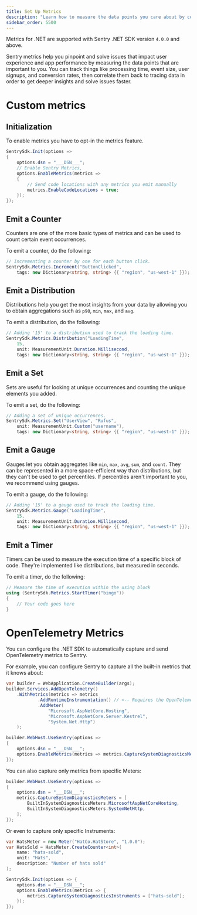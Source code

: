 ```yaml
---
title: Set Up Metrics
description: "Learn how to measure the data points you care about by configuring Metrics in your .NET app."
sidebar_order: 5500
---
```


<Note>

Metrics for .NET are supported with Sentry .NET SDK version `4.0.0` and above.

</Note>

Sentry metrics help you pinpoint and solve issues that impact user experience and app performance by measuring the data points that are important to you. You can track things like processing time, event size, user signups, and conversion rates, then correlate them back to tracing data in order to get deeper insights and solve issues faster.

# Custom metrics

## Initialization

To enable metrics you have to opt-in the metrics feature.

```csharp
SentrySdk.Init(options =>
{
    options.dsn = "___DSN___";
    // Enable Sentry Metrics,
    options.EnableMetrics(metrics =>
    {
        // Send code locations with any metrics you emit manually
        metrics.EnableCodeLocations = true;
    });
});
```

## Emit a Counter

Counters are one of the more basic types of metrics and can be used to count certain event occurrences.

To emit a counter, do the following:

```csharp
// Incrementing a counter by one for each button click.
SentrySdk.Metrics.Increment("ButtonClicked",
    tags: new Dictionary<string, string> {{ "region", "us-west-1" }});
```

## Emit a Distribution

Distributions help you get the most insights from your data by allowing you to obtain aggregations such as `p90`, `min`, `max`, and `avg`.

To emit a distribution, do the following:

```csharp
// Adding '15' to a distribution used to track the loading time.
SentrySdk.Metrics.Distribution("LoadingTime",
    15,
    unit: MeasurementUnit.Duration.Millisecond,
    tags: new Dictionary<string, string> {{ "region", "us-west-1" }});
```

## Emit a Set

Sets are useful for looking at unique occurrences and counting the unique elements you added.

To emit a set, do the following:

```csharp
// Adding a set of unique occurrences.
SentrySdk.Metrics.Set("UserView", "Rufus",
    unit: MeasurementUnit.Custom("username"),
    tags: new Dictionary<string, string> {{ "region", "us-west-1" }});
```

## Emit a Gauge

Gauges let you obtain aggregates like `min`, `max`, `avg`, `sum`, and `count`. They can be represented in a more space-efficient way than distributions, but they can't be used to get percentiles. If percentiles aren't important to you, we recommend using gauges.

To emit a gauge, do the following:

```csharp
// Adding '15' to a gauge used to track the loading time.
SentrySdk.Metrics.Gauge("LoadingTime",
    15,
    unit: MeasurementUnit.Duration.Millisecond,
    tags: new Dictionary<string, string> {{ "region", "us-west-1" }});
```

## Emit a Timer

Timers can be used to measure the execution time of a specific block of code. They're implemented like distributions, but measured in seconds.

To emit a timer, do the following:

```csharp
// Measure the time of execution within the using block
using (SentrySdk.Metrics.StartTimer("bingo"))
{
    // Your code goes here
}
```

# OpenTelemetry Metrics

You can configure the .NET SDK to automatically capture and send OpenTelemetry metrics to Sentry.

For example, you can configure Sentry to capture all the built-in metrics that it knows about:

```csharp {13}
var builder = WebApplication.CreateBuilder(args);
builder.Services.AddOpenTelemetry()
    .WithMetrics(metrics => metrics
            .AddRuntimeInstrumentation() // <-- Requires the OpenTelemetry.Instrumentation.Runtime package
            .AddMeter(
                "Microsoft.AspNetCore.Hosting",
                "Microsoft.AspNetCore.Server.Kestrel",
                "System.Net.Http")
    );

builder.WebHost.UseSentry(options =>
{
    options.dsn = "___DSN___";
    options.EnableMetrics(metrics => metrics.CaptureSystemDiagnosticsMeters = BuiltInSystemDiagnosticsMeters.All);
});
```

You can also capture only metrics from specific Meters:

```csharp
builder.WebHost.UseSentry(options =>
{
    options.dsn = "___DSN___";
    metrics.CaptureSystemDiagnosticsMeters = [
        BuiltInSystemDiagnosticsMeters.MicrosoftAspNetCoreHosting,
        BuiltInSystemDiagnosticsMeters.SystemNetHttp,
    ];
});
```

Or even to capture only specific Instruments:

```csharp
var HatsMeter = new Meter("HatCo.HatStore", "1.0.0");
var HatsSold = HatsMeter.CreateCounter<int>(
    name: "hats-sold",
    unit: "Hats",
    description: "Number of hats sold"
);

SentrySdk.Init(options => {
    options.dsn = "___DSN___";
    options.EnableMetrics(metrics => {
        metrics.CaptureSystemDiagnosticsInstruments = ["hats-sold"];
    });
});
```
